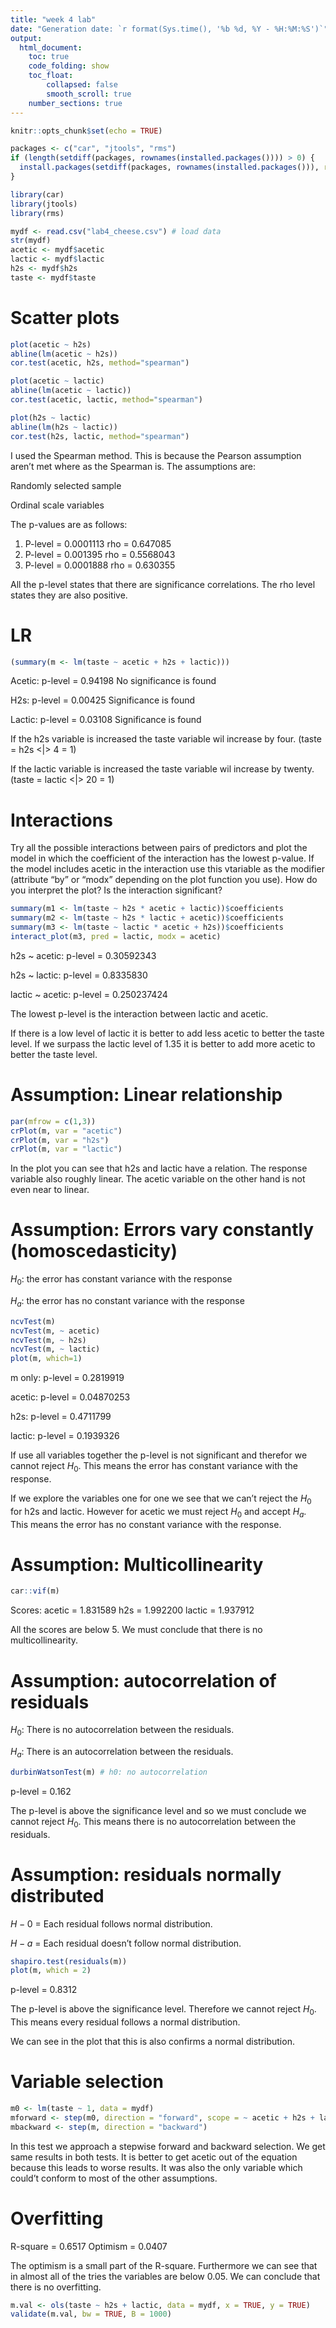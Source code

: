 ---
title: "week 4 lab"
date: "Generation date: `r format(Sys.time(), '%b %d, %Y - %H:%M:%S')`"
output: 
  html_document:
    toc: true
    code_folding: show
    toc_float: 
        collapsed: false
        smooth_scroll: true
    number_sections: true
---


```{r setup, message=F, echo=F}
knitr::opts_chunk$set(echo = TRUE)

packages <- c("car", "jtools", "rms")
if (length(setdiff(packages, rownames(installed.packages()))) > 0) {
  install.packages(setdiff(packages, rownames(installed.packages())), repos='http://cran.us.r-project.org') 
}

library(car)
library(jtools)
library(rms)
```



```{r load}
mydf <- read.csv("lab4_cheese.csv") # load data
str(mydf)
acetic <- mydf$acetic
lactic <- mydf$lactic
h2s <- mydf$h2s
taste <- mydf$taste

```

# Scatter plots

```{r, fig.width=5, fig.height=5}
plot(acetic ~ h2s)
abline(lm(acetic ~ h2s))
cor.test(acetic, h2s, method="spearman")  

plot(acetic ~ lactic)
abline(lm(acetic ~ lactic))
cor.test(acetic, lactic, method="spearman")  

plot(h2s ~ lactic)
abline(lm(h2s ~ lactic))
cor.test(h2s, lactic, method="spearman")  

```

I used the Spearman method. This is because the Pearson assumption aren't met where as the Spearman is. The assumptions are:

Randomly selected sample

Ordinal scale variables


The p-values are as follows:


1. P-level = 0.0001113
   rho = 0.647085
2. P-level = 0.001395
   rho = 0.5568043
3. P-level = 0.0001888
   rho = 0.630355

All the p-level states that there are significance correlations. The rho level states they are also positive.

# LR

```{r, fig.width=5, fig.height=5}
(summary(m <- lm(taste ~ acetic + h2s + lactic)))

```

Acetic:
  p-level = 0.94198
  No significance is found
  
H2s:
  p-level = 0.00425
  Significance is found

Lactic:
  p-level = 0.03108
  Significance is found
  
If the h2s variable is increased the taste variable wil increase by four. (taste =  h2s <|> 4 = 1)

If the lactic variable is increased the taste variable wil increase by twenty. (taste =  lactic <|> 20 = 1)
  

# Interactions

Try all the possible interactions between pairs of predictors and plot the model in which the coefficient of the interaction has the lowest p-value. If the model includes acetic in the interaction use this vtariable as the modifier (attribute "by" or "modx" depending on the plot function you use). How do you interpret the plot? Is the interaction significant?

```{r, fig.width=10, fig.height=5}
summary(m1 <- lm(taste ~ h2s * acetic + lactic))$coefficients
summary(m2 <- lm(taste ~ h2s * lactic + acetic))$coefficients
summary(m3 <- lm(taste ~ lactic * acetic + h2s))$coefficients
interact_plot(m3, pred = lactic, modx = acetic)

```

h2s ~ acetic:
  p-level = 0.30592343
  
h2s ~ lactic:
  p-level = 0.8335830
  
lactic ~ acetic:
  p-level =  0.250237424
  
The lowest p-level is the interaction between lactic and acetic.


If there is a low level of lactic it is better to add less acetic to better the taste level. If we surpass the lactic level of 1.35 it is better to add more acetic to better the taste level.



# Assumption: Linear relationship

```{r, fig.width=5, fig.height=5}
par(mfrow = c(1,3))
crPlot(m, var = "acetic")
crPlot(m, var = "h2s")
crPlot(m, var = "lactic")
```

In the plot you can see that h2s and lactic have a relation. The response variable also roughly linear. The acetic variable on the other hand is not even near to linear.

# Assumption: Errors vary constantly (homoscedasticity)

$H_0$: the error has constant variance with the response

$H_a$: the error has no constant variance with the response

```{r, fig.width=10, fig.height=5}
ncvTest(m)
ncvTest(m, ~ acetic)
ncvTest(m, ~ h2s)
ncvTest(m, ~ lactic)
plot(m, which=1)
```

m only:
  p-level = 0.2819919

acetic:
  p-level = 0.04870253
  
h2s:
  p-level = 0.4711799

lactic:
  p-level = 0.1939326
  

If use all variables together the  p-level is not significant and therefor we cannot reject $H_0$. This means the error has constant variance with the response.

If we explore the variables one for one we see that we can't reject the $H_0$ for h2s and lactic. However for acetic we must reject $H_0$ and accept $H_a$. This means the error has no constant variance with the response.

# Assumption: Multicollinearity

```{r, fig.width=5, fig.height=5}
car::vif(m)
```

Scores:
acetic = 1.831589
h2s = 1.992200
lactic = 1.937912

All the scores are below 5. We must conclude that there is no multicollinearity.


# Assumption: autocorrelation of residuals

$H_0$: There is no autocorrelation between the residuals.

$H_a$: There is an autocorrelation between the residuals.


```{r, fig.width=5, fig.height=5}
durbinWatsonTest(m) # h0: no autocorrelation
```

p-level = 0.162

The p-level is above the significance level and so we must conclude we cannot reject $H_0$. This means there is no autocorrelation between the residuals.

# Assumption: residuals normally distributed

$H-0$ = Each residual follows normal distribution.

$H-a$ = Each residual doesn't follow normal distribution.

```{r, fig.width=5, fig.height=5}
shapiro.test(residuals(m))
plot(m, which = 2)
```

p-level = 0.8312

The p-level is above the significance level. Therefore we cannot reject $H_0$. This means every residual follows a normal distribution.

We can see in the plot that this is also confirms a normal distribution.

# Variable selection

```{r, fig.width=5, fig.height=5}
m0 <- lm(taste ~ 1, data = mydf)
mforward <- step(m0, direction = "forward", scope = ~ acetic + h2s + lactic)
mbackward <- step(m, direction = "backward")
```

In this test we approach a stepwise forward and backward selection. We get same results in both tests. It is better to get acetic out of the equation because this leads to worse results. It was also the only variable which could't conform to most of the other assumptions. 



# Overfitting

R-square = 0.6517 
Optimism = 0.0407

The optimism is a small part of the R-square. Furthermore we can see that in almost all of the tries the variables are below 0.05. We can conclude that there is no overfitting.


```{r, fig.width=5, fig.height=5}
m.val <- ols(taste ~ h2s + lactic, data = mydf, x = TRUE, y = TRUE)
validate(m.val, bw = TRUE, B = 1000)

```


